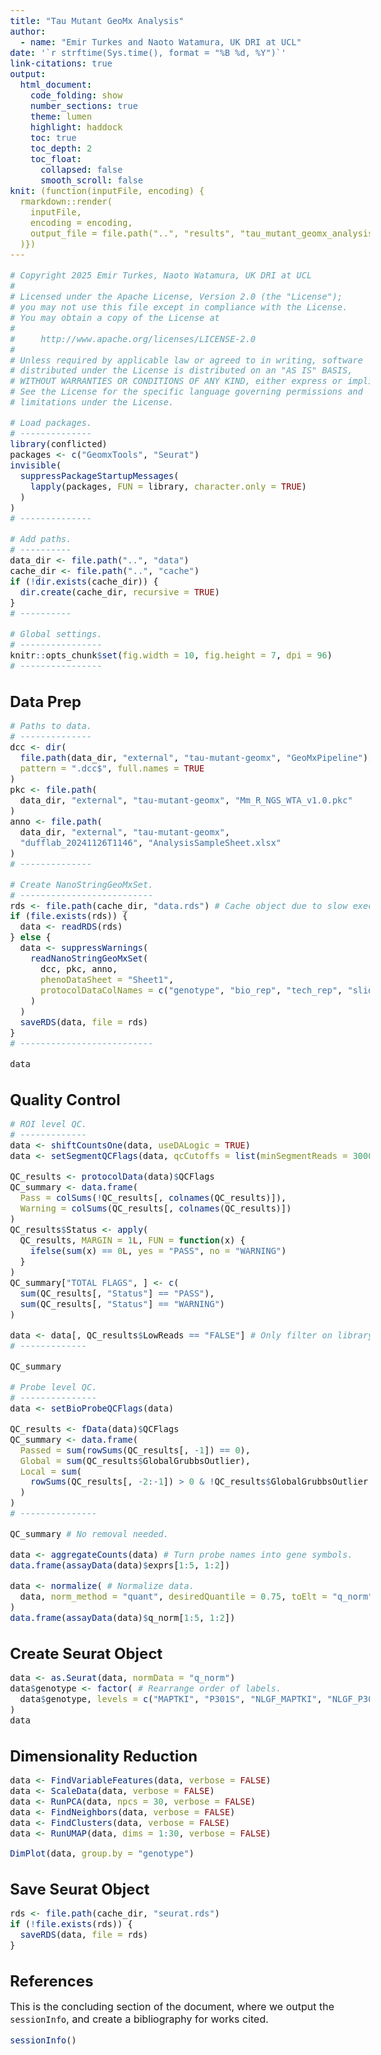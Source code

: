 ```yaml
---
title: "Tau Mutant GeoMx Analysis"
author:
  - name: "Emir Turkes and Naoto Watamura, UK DRI at UCL"
date: '`r strftime(Sys.time(), format = "%B %d, %Y")`'
link-citations: true
output:
  html_document:
    code_folding: show
    number_sections: true
    theme: lumen
    highlight: haddock
    toc: true
    toc_depth: 2
    toc_float:
      collapsed: false
      smooth_scroll: false
knit: (function(inputFile, encoding) {
  rmarkdown::render(
    inputFile,
    encoding = encoding,
    output_file = file.path("..", "results", "tau_mutant_geomx_analysis.html")
  )})
---
```


<style type="text/css">
body {font-size: 16px;}
h1.title {font-size: 35px;}
h1 {font-size: 24px;}
h2 {font-size: 22px;}
.toc-content {padding-left: 0px; padding-right: 0px;}
div.tocify {width: 100%;}
.tocify-subheader .tocify-item {
  font-size: 0.95em; padding-left: 25px; text-indent: 0;
}
div.main-container {max-width: none; width: 100%;}
</style>

```r
# Copyright 2025 Emir Turkes, Naoto Watamura, UK DRI at UCL
#
# Licensed under the Apache License, Version 2.0 (the "License");
# you may not use this file except in compliance with the License.
# You may obtain a copy of the License at
#
#     http://www.apache.org/licenses/LICENSE-2.0
#
# Unless required by applicable law or agreed to in writing, software
# distributed under the License is distributed on an "AS IS" BASIS,
# WITHOUT WARRANTIES OR CONDITIONS OF ANY KIND, either express or implied.
# See the License for the specific language governing permissions and
# limitations under the License.

# Load packages.
# --------------
library(conflicted)
packages <- c("GeomxTools", "Seurat")
invisible(
  suppressPackageStartupMessages(
    lapply(packages, FUN = library, character.only = TRUE)
  )
)
# --------------

# Add paths.
# ----------
data_dir <- file.path("..", "data")
cache_dir <- file.path("..", "cache")
if (!dir.exists(cache_dir)) {
  dir.create(cache_dir, recursive = TRUE)
}
# ----------

# Global settings.
# ----------------
knitr::opts_chunk$set(fig.width = 10, fig.height = 7, dpi = 96)
# ----------------
```

# Data Prep

```r
# Paths to data.
# --------------
dcc <- dir(
  file.path(data_dir, "external", "tau-mutant-geomx", "GeoMxPipeline"),
  pattern = ".dcc$", full.names = TRUE
)
pkc <- file.path(
  data_dir, "external", "tau-mutant-geomx", "Mm_R_NGS_WTA_v1.0.pkc"
)
anno <- file.path(
  data_dir, "external", "tau-mutant-geomx",
  "dufflab_20241126T1146", "AnalysisSampleSheet.xlsx"
)
# --------------

# Create NanoStringGeoMxSet.
# --------------------------
rds <- file.path(cache_dir, "data.rds") # Cache object due to slow execution.
if (file.exists(rds)) {
  data <- readRDS(rds)
} else {
  data <- suppressWarnings(
    readNanoStringGeoMxSet(
      dcc, pkc, anno,
      phenoDataSheet = "Sheet1",
      protocolDataColNames = c("genotype", "bio_rep", "tech_rep", "slide_rep")
    )
  )
  saveRDS(data, file = rds)
}
# --------------------------

data
```

# Quality Control

```r
# ROI level QC.
# -------------
data <- shiftCountsOne(data, useDALogic = TRUE)
data <- setSegmentQCFlags(data, qcCutoffs = list(minSegmentReads = 30000))

QC_results <- protocolData(data)$QCFlags
QC_summary <- data.frame(
  Pass = colSums(!QC_results[, colnames(QC_results)]),
  Warning = colSums(QC_results[, colnames(QC_results)])
)
QC_results$Status <- apply(
  QC_results, MARGIN = 1L, FUN = function(x) {
    ifelse(sum(x) == 0L, yes = "PASS", no = "WARNING")
  }
)
QC_summary["TOTAL FLAGS", ] <- c(
  sum(QC_results[, "Status"] == "PASS"),
  sum(QC_results[, "Status"] == "WARNING")
)

data <- data[, QC_results$LowReads == "FALSE"] # Only filter on library size.
# -------------

QC_summary

# Probe level QC.
# ---------------
data <- setBioProbeQCFlags(data)

QC_results <- fData(data)$QCFlags
QC_summary <- data.frame(
  Passed = sum(rowSums(QC_results[, -1]) == 0),
  Global = sum(QC_results$GlobalGrubbsOutlier),
  Local = sum(
    rowSums(QC_results[, -2:-1]) > 0 & !QC_results$GlobalGrubbsOutlier
  )
)
# ---------------

QC_summary # No removal needed.

data <- aggregateCounts(data) # Turn probe names into gene symbols.
data.frame(assayData(data)$exprs[1:5, 1:2])

data <- normalize( # Normalize data.
  data, norm_method = "quant", desiredQuantile = 0.75, toElt = "q_norm"
)
data.frame(assayData(data)$q_norm[1:5, 1:2])
```

# Create Seurat Object

```r
data <- as.Seurat(data, normData = "q_norm")
data$genotype <- factor( # Rearrange order of labels.
  data$genotype, levels = c("MAPTKI", "P301S", "NLGF_MAPTKI", "NLGF_P301S")
)
data
```

# Dimensionality Reduction

```r
data <- FindVariableFeatures(data, verbose = FALSE)
data <- ScaleData(data, verbose = FALSE)
data <- RunPCA(data, npcs = 30, verbose = FALSE)
data <- FindNeighbors(data, verbose = FALSE)
data <- FindClusters(data, verbose = FALSE)
data <- RunUMAP(data, dims = 1:30, verbose = FALSE)

DimPlot(data, group.by = "genotype")
```

# Save Seurat Object

```r
rds <- file.path(cache_dir, "seurat.rds")
if (!file.exists(rds)) {
  saveRDS(data, file = rds)
}
```

# References

This is the concluding section of the document, where we output the `sessionInfo`, and create a bibliography for works cited.

```r
sessionInfo()
```
